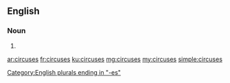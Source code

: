 ==English==

===Noun===
{{head|en|plural}}

# {{plural of|circus|lang=en}}

[[Category:English plurals ending in "-es"]]

[[ar:circuses]]
[[fr:circuses]]
[[ku:circuses]]
[[mg:circuses]]
[[my:circuses]]
[[simple:circuses]]